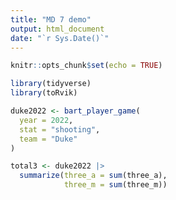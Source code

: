```yaml
---
title: "MD 7 demo"
output: html_document
date: "`r Sys.Date()`"
---
```


```r
knitr::opts_chunk$set(echo = TRUE)
```

```r
library(tidyverse)
library(toRvik)
```

```r
duke2022 <- bart_player_game(
  year = 2022,
  stat = "shooting",
  team = "Duke"
)
```

```r
total3 <- duke2022 |> 
  summarize(three_a = sum(three_a),
            three_m = sum(three_m))
```

